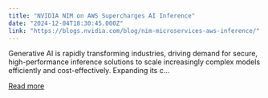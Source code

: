 ```yaml
---
title: "NVIDIA NIM on AWS Supercharges AI Inference"
date: "2024-12-04T18:30:45.000Z"
link: "https://blogs.nvidia.com/blog/nim-microservices-aws-inference/"
---
```


Generative AI is rapidly transforming industries, driving demand for secure, high-performance inference solutions to scale increasingly complex models efficiently and cost-effectively. Expanding its c...

[Read more](https://blogs.nvidia.com/blog/nim-microservices-aws-inference/)
